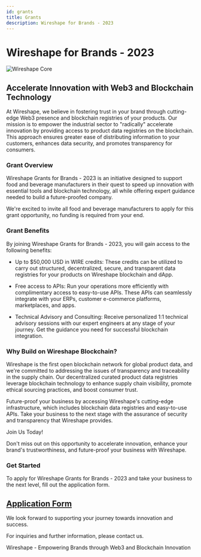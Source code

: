 ```yaml
---
id: grants
title: Grants
description: Wireshape for Brands - 2023
---
```


# Wireshape for Brands - 2023

![Wireshape Core](/img/ws-core-1500x500.jpg)

## Accelerate Innovation with Web3 and Blockchain Technology

At Wireshape, we believe in fostering trust in your brand through cutting-edge Web3 presence and blockchain registries of your products. Our mission is to empower the industrial sector to "radically" accelerate innovation by providing access to product data registries on the blockchain. This approach ensures greater ease of distributing information to your customers, enhances data security, and promotes transparency for consumers.

### Grant Overview

Wireshape Grants for Brands - 2023 is an initiative designed to support food and beverage manufacturers in their quest to speed up innovation with essential tools and blockchain technology, all while offering expert guidance needed to build a future-proofed company.

We're excited to invite all food and beverage manufacturers to apply for this grant opportunity, no funding is required from your end.

### Grant Benefits

By joining Wireshape Grants for Brands - 2023, you will gain access to the following benefits:

- Up to $50,000 USD in WIRE credits: These credits can be utilized to carry out structured, decentralized, secure, and transparent data registries for your products on Wireshape blockchain and dApp.

- Free access to APIs: Run your operations more efficiently with complimentary access to easy-to-use APIs. These APIs can seamlessly integrate with your ERPs, customer e-commerce platforms, marketplaces, and apps.

- Technical Advisory and Consulting: Receive personalized 1:1 technical advisory sessions with our expert engineers at any stage of your journey. Get the guidance you need for successful blockchain integration.

### Why Build on Wireshape Blockchain?

Wireshape is the first open blockchain network for global product data, and we're committed to addressing the issues of transparency and traceability in the supply chain. Our decentralized curated product data registries leverage blockchain technology to enhance supply chain visibility, promote ethical sourcing practices, and boost consumer trust.

Future-proof your business by accessing Wireshape's cutting-edge infrastructure, which includes blockchain data registries and easy-to-use APIs. Take your business to the next stage with the assurance of security and transparency that Wireshape provides.

Join Us Today!

Don't miss out on this opportunity to accelerate innovation, enhance your brand's trustworthiness, and future-proof your business with Wireshape.

### Get Started

To apply for Wireshape Grants for Brands - 2023 and take your business to the next level, fill out the application form.

## [Application Form](https://airtable.com/appNaU4QDFcZEOk12/shrbzvavqsVwA2EUD)

We look forward to supporting your journey towards innovation and success.

For inquiries and further information, please contact us.

Wireshape - Empowering Brands through Web3 and Blockchain Innovation
